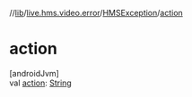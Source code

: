 //[lib](../../../index)/[live.hms.video.error](../index)/[HMSException](index)/[action](action)

# action

[androidJvm]\
val [action](action): [String](https://kotlinlang.org/api/latest/jvm/stdlib/kotlin/-string/index.html)
